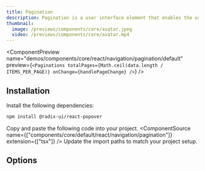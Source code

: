 ```yaml
---
title: Pagination
description: Pagination is a user interface element that enables the user to select a specific page from a range of pages.
thumbnail:
  image: /previews/components/core/avatar.jpeg
  video: /previews/components/core/avatar.mp4
---
```


<ComponentPreview
  name="demos/components/core/react/navigation/pagination/default"
  preview={`<Paginations totalPages={Math.ceil(data.length / ITEMS_PER_PAGE)} onChange={handlePageChange} />`}
/>

## Installation

<Steps>
<Step>Install the following dependencies:</Step>

```bash
npm install @radix-ui/react-popover
```

<Step>Copy and paste the following code into your project.</Step>
<ComponentSource name={["components/core/default/react/navigation/pagination"]} extension={["tsx"]} />
<Step>Update the import paths to match your project setup.</Step>
</Steps>

## Options
